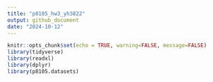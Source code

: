 ```yaml
---
title: "p8105_hw3_yh3822"
output: github_document
date: "2024-10-12"
---
```


```r
knitr::opts_chunk$set(echo = TRUE, warning=FALSE, message=FALSE)
library(tidyverse)
library(readxl)
library(dplyr)
library(p8105.datasets)
```




